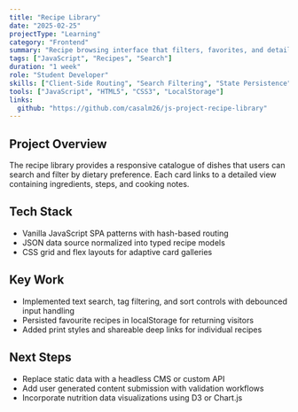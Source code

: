 ```yaml
---
title: "Recipe Library"
date: "2025-02-25"
projectType: "Learning"
category: "Frontend"
summary: "Recipe browsing interface that filters, favorites, and details cooking instructions from a structured dataset."
tags: ["JavaScript", "Recipes", "Search"]
duration: "1 week"
role: "Student Developer"
skills: ["Client-Side Routing", "Search Filtering", "State Persistence"]
tools: ["JavaScript", "HTML5", "CSS3", "LocalStorage"]
links:
  github: "https://github.com/casalm26/js-project-recipe-library"
---
```


## Project Overview

The recipe library provides a responsive catalogue of dishes that users can search and filter by dietary preference. Each card links to a detailed view containing ingredients, steps, and cooking notes.

## Tech Stack

- Vanilla JavaScript SPA patterns with hash-based routing
- JSON data source normalized into typed recipe models
- CSS grid and flex layouts for adaptive card galleries

## Key Work

- Implemented text search, tag filtering, and sort controls with debounced input handling
- Persisted favourite recipes in localStorage for returning visitors
- Added print styles and shareable deep links for individual recipes

## Next Steps

- Replace static data with a headless CMS or custom API
- Add user generated content submission with validation workflows
- Incorporate nutrition data visualizations using D3 or Chart.js
